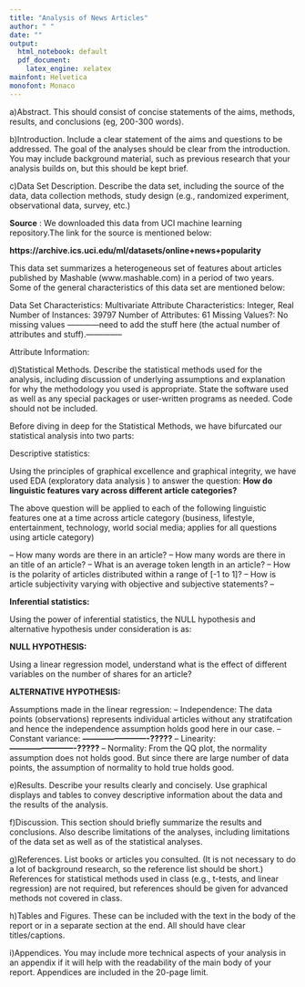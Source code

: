 ```yaml
---
title: "Analysis of News Articles"
author: " "
date: ""
output:
  html_notebook: default
  pdf_document:
    latex_engine: xelatex
mainfont: Helvetica
monofont: Monaco
---
```


a)Abstract. This should consist of concise statements of the aims, methods, results, 
and conclusions (eg, 200-300 words).


b)Introduction. Include a clear statement of the aims and questions to be addressed. 
The goal of the analyses should be clear from the introduction. You may include 
background material, such as previous research that your analysis builds on, but this 
should be kept brief.

c)Data Set Description. Describe the data set, including the source of the data, data 
collection methods, study design (e.g., randomized experiment, observational data, 
survey, etc.)

**Source** :
We downloaded this data from UCI machine learning repository.The link for the source is mentioned below:

**https://archive.ics.uci.edu/ml/datasets/online+news+popularity**

This data set summarizes a heterogeneous set of features about articles published by Mashable (www.mashable.com)  in a period of two years. Some of the general characteristics of this data set are mentioned below:

Data Set Characteristics: Multivariate
Attribute Characteristics: Integer, Real
Number of Instances: 39797
Number of Attributes: 61
Missing Values?: No missing values
------------need to add the stuff here (the actual number of attributes and stuff).--------------

Attribute Information:


d)Statistical Methods. Describe the statistical methods used for the analysis, 
including discussion of underlying assumptions and explanation for why the 
methodology you used is appropriate. State the software used as well as any special 
packages or user-written programs as needed. Code should not be included.

Before diving in deep for the Statistical Methods, we have bifurcated our statistical analysis into two parts:

Descriptive statistics:

Using the principles of graphical excellence and graphical integrity, we have used EDA (exploratory data analysis ) to answer the question:
**How do linguistic features vary across different article categories?**

The above question will be applied to each of the following linguistic features one at a time across article category (business, lifestyle, entertainment, technology, world social media; applies for all questions using article category)

-- How many words are there in an article?
-- How many words are there in an title of an article?
-- What is an average token length in an article?
-- How is the polarity of articles distributed within a range of [-1 to 1]?
-- How is article subjectivity varying with objective and subjective statements?
-- 

**Inferential statistics:**

Using the power of inferential statistics, the NULL hypothesis and alternative hypothesis under consideration is as:

**NULL HYPOTHESIS:**

Using a linear regression model, understand what is the effect of different variables on the number of shares for an article? 

**ALTERNATIVE HYPOTHESIS:**


Assumptions made in the linear regression:
-- Independence: The data points (observations) represents individual articles without any stratifcation and hence the independence assumption holds good here in our case.
-- Constant variance: **-------------------------?????**
-- Linearity: **-------------------------?????**
-- Normality: From the QQ plot, the normality assumption does not holds good. But since there are large number of data points, the assumption of normality to hold true holds good.


e)Results. Describe your results clearly and concisely. Use graphical displays and 
tables to convey descriptive information about the data and the results of the 
analysis. 


f)Discussion. This section should briefly summarize the results and conclusions. Also 
describe limitations of the analyses, including limitations of the data set as well as 
of the statistical analyses.


g)References. List books or articles you consulted. (It is not necessary to do a lot of 
background research, so the reference list should be short.) References for statistical 
methods used in class (e.g., t-tests, and linear regression) are not required, but 
references should be given for advanced methods not covered in class.

h)Tables and Figures. These can be included with the text in the body of the report 
or in a separate section at the end. All should have clear titles/captions.


i)Appendices. You may include more technical aspects of your analysis in an 
appendix if it will help with the readability of the main body of your report. 
Appendices are included in the 20-page limit.